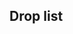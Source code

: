 ==Drop list==
{{Section}}
{{Map/Drops
|regular = true
|no_legend = true
|filter_button = true
|nodes = A, B, C
|boss = C
|Akatsuki:A/{S:0.84%}, B/{S:0.81%}, C/{S:1.44%  A:1.30%}
|Akebono:A/{S:0.84%}, B/{S:0.81%  A:0.55%}, C/{A:1.29%  B:0.95%}
|Arare:A/{S:0.83%}, B/{S:0.80%  A:0.64%}, C/{S:2.67%  A:1.30%  B:0.21%}
|Arashio:A/{S:0.84%}, B/{S:1.29%  A:0.57%}, C/{S:2.65%  A:1.30%  B:0.21%}
|Asashio:C/{S:1.44%}
|Ayanami:A/{S:0.83%}, B/{S:0.81%  A:0.17%}, C/{S:1.39%  A:1.30%}
|Fubuki:C/{S:0.65%  A:1.28%  B:0.59%}
|Fumizuki:A/{S:1.67%}, B/{S:1.12%  A:1.14%  B:0.38%}, C/{S:1.42%  A:1.72%  B:0.95%}
|Hatsuharu:A/{S:0.50%}, B/{S:0.82%}, C/{S:1.43%  A:0.88%}
|Hatsushimo:A/{S:1.67%}, B/{S:1.62%  A:0.59%}, C/{S:1.43%  A:2.60%  B:0.96%}
|Hatsuyuki:A/{S:1.67%}, B/{S:1.62%  A:0.53%}, C/{S:1.43%  A:2.60%  B:0.95%}
|Hibiki:A/{S:1.68%}, B/{S:1.62%  A:0.59%}, C/{S:1.46%  A:2.59%  B:0.95%}
|Ikazuchi:A/{S:0.84%}, B/{S:0.81%}, C/{S:1.43%  A:2.60%  B:0.97%}
|Inazuma:A/{S:1.67%}, B/{S:1.64%  A:0.59%}, C/{S:1.41%  A:2.59%  B:0.94%}
|Isonami:A/{S:1.68%}, B/{S:1.60%  A:0.72%}, C/{S:1.44%  A:2.59%  B:0.94%}
|Jintsuu:B/{S:0.49%}, C/{S:1.41%  A:0.46%}
|Kagerou:C/{S:1.43%}
|Kasumi:A/{S:0.83%}, B/{S:0.82%  A:0.57%}, C/{S:2.68%  A:1.29%  B:0.21%}
|Kikuzuki:A/{S:1.43%  B:0.27%}, B/{S:0.80%  A:1.15%  B:0.57%}, C/{S:1.43%  A:1.30%  B:0.98%}
|Kisaragi:A/{S:1.67%}, B/{S:1.12%  A:0.89%  B:0.35%}, C/{S:1.44%  A:1.72%  B:0.96%}
|Kiso:C/{S:0.78%}
|Kitakami:C/{S:0.21%}
|Kuma:C/{S:0.80%}
|Kuroshio:C/{S:1.41%}
|Michishio:A/{S:0.83%}, B/{S:0.99%  A:0.60%}, C/{S:2.86%  A:1.30%}
|Mikazuki:A/{S:1.17%  B:0.41%}, B/{S:0.81%  A:1.11%  B:0.45%}, C/{S:1.46%  A:1.30%  B:0.94%}
|Miyuki:A/{S:1.67%}, B/{S:1.62%  A:0.56%}, C/{S:1.44%  A:2.60%  B:0.96%}
|Mochizuki:A/{S:1.18%  B:0.40%}, B/{S:0.82%  A:1.15%  B:0.67%}, C/{S:1.42%  A:1.30%  B:0.94%}
|Murakumo:C/{S:1.42%  A:1.30%}
|Murasame:A/{S:1.08%}, B/{S:1.44%  A:0.52%  B:0.33%}, C/{S:1.42%  A:0.85%  B:0.95%}
|Mutsuki:A/{S:0.84%}, B/{S:0.79%  A:0.34%}, C/{S:1.43%  A:1.28%}
|Nagatsuki:A/{S:1.42%  B:0.19%}, B/{S:0.81%  A:1.09%  B:0.49%}, C/{S:1.42%  A:1.28%  B:0.94%}
|Naka:B/{S:0.20%}, C/{S:1.44%  A:0.45%}
|Nenohi:A/{S:1.67%}, B/{S:1.62%  A:0.52%}, C/{S:1.42%  A:2.17%  B:0.97%}
|Oboro:A/{S:0.83%}, B/{S:0.81%  A:0.57%}, C/{A:1.29%  B:0.97%}
|Ooshio:A/{S:0.84%}, B/{S:1.00%  A:0.59%}, C/{S:2.87%  A:1.29%}
|Samidare:A/{S:0.84%}, B/{S:0.61%  A:0.56%  B:0.20%}, C/{S:1.42%  A:1.73%  B:0.97%}
|Satsuki:A/{S:1.68%}, B/{S:1.13%  A:0.95%  B:0.38%}, C/{S:1.42%  A:1.72%  B:0.95%}
|Sazanami:C/{A:1.30%  B:0.95%}
|Sendai:C/{S:1.45%  A:0.45%}
|Shigure:A/{S:1.09%}, B/{S:1.62%  A:0.58%}, C/{S:1.43%  A:1.29%  B:0.94%}
|Shikinami:A/{S:1.67%}, B/{S:1.63%  A:0.74%}, C/{S:2.04%  A:2.61%  B:0.58%}
|Shiranui:C/{S:1.43%}
|Shiratsuyu:C/{S:1.42%}
|Shirayuki:A/{S:1.67%}, B/{S:1.61%  A:0.56%}, C/{S:2.07%  A:2.59%  B:0.60%}
|Suzukaze:B/{S:0.49%}, C/{S:1.44%}
|Tama:C/{S:0.80%}
|Tatsuta:C/{S:0.21%}
|Tenryuu:C/{S:1.61%  A:1.29%}
|Ushio:A/{S:0.84%}, B/{S:0.80%  A:0.57%}, C/{A:1.30%  B:0.96%}
|Wakaba:A/{S:1.67%}, B/{S:1.62%  A:0.59%}, C/{S:1.44%  A:2.60%  B:0.96%}
|Yuudachi:A/{S:1.34%}, B/{S:1.43%  A:0.56%  B:0.13%}, C/{S:1.44%  A:0.83%  B:0.96%}
}}
{{SectionEnd}}